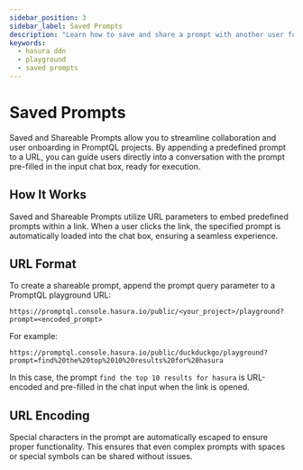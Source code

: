 ```yaml
---
sidebar_position: 3
sidebar_label: Saved Prompts
description: "Learn how to save and share a prompt with another user for easy interaction and execution."
keywords:
  - hasura ddn
  - playground
  - saved prompts
---
```


# Saved Prompts

Saved and Shareable Prompts allow you to streamline collaboration and user onboarding in PromptQL projects. By appending
a predefined prompt to a URL, you can guide users directly into a conversation with the prompt pre-filled in the input
chat box, ready for execution.

## How It Works

Saved and Shareable Prompts utilize URL parameters to embed predefined prompts within a link. When a user clicks the
link, the specified prompt is automatically loaded into the chat box, ensuring a seamless experience.

## URL Format

To create a shareable prompt, append the prompt query parameter to a PromptQL playground URL:

```code
https://promptql.console.hasura.io/public/<your_project>/playground?prompt=<encoded_prompt>
```

For example:

```code
https://promptql.console.hasura.io/public/duckduckgo/playground?prompt=find%20the%20top%2010%20results%20for%20hasura
```

In this case, the prompt `find the top 10 results for hasura` is URL-encoded and pre-filled in the chat input when the
link is opened.

## URL Encoding

Special characters in the prompt are automatically escaped to ensure proper functionality. This ensures that even
complex prompts with spaces or special symbols can be shared without issues.
